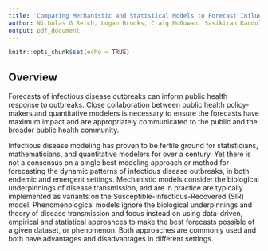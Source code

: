 ```yaml
---
title: 'Comparing Mechanistic and Statistical Models to Forecast Influenza in the U.S.'
author: Nicholas G Reich, Logan Brooks, Craig McGowan, Sasikiran Kandula, sDave Osthus, Evan Ray, Roni Rosenfeld, Jeffrey Shaman, Abhinav Tushar, Teresa Yamana
output: pdf_document
---
```


```r
knitr::opts_chunk$set(echo = TRUE)
```

## Overview
Forecasts of infectious disease outbreaks can inform public health response to outbreaks. Close collaboration between public health policy-makers and quantitative modelers is necessary to ensure the forecasts have maximum impact and are appropriately communicated to the public and the broader public health community. 

Infectious disease modeling has proven to be fertile ground for statisticians, mathematicians, and quantitative modelers for over a century. Yet there is not a consensus on a single best modeling approach or method for forecasting the dynamic patterns of infectious disease outbreaks, in both endemic and emergent settings. Mechanistic models consider the biological underpinnings of disease transmission, and are in practice are typically implemented as variants on the Susceptible-Infectious-Recovered (SIR) model. Phenomenological models ignore the biological underpinnings and theory of disease transmission and focus instead on using data-driven, empirical and statistical approahces to make the best forecasts possible of a given dataset, or phenomenon. Both approaches are commonly used and both have advantages and disadvantages in different settings.

